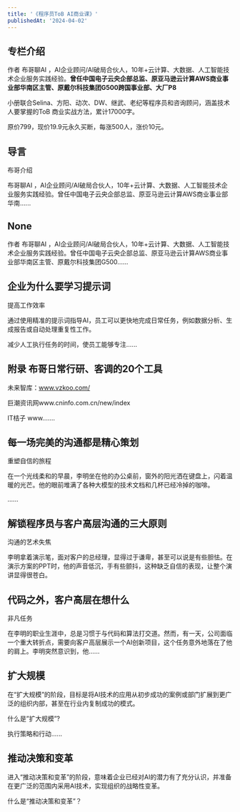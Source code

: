 ```yaml
---
title: '《程序员ToB AI商业课》'
publishedAt: '2024-04-02'
---
```


## 专栏介绍

作者 布哥聊AI ，AI企业顾问/AI破局合伙人，10年+云计算、大数据、人工智能技术企业服务实践经验。**曾任中国电子云央企部总监、原亚马逊云计算AWS商业事业部华南区主管、原戴尔科技集团G500跨国事业部、大厂P8**

小册联合Selina、方阳、动次、DW、继武、老纪等程序员和咨询顾问，涵盖技术人要掌握的ToB 商业实战方法，累计17000字。

原价799，现价19.9元永久买断，每涨500人，涨价10元。


## 导言
布哥介绍

布哥聊AI ，AI企业顾问/AI破局合伙人，10年+云计算、大数据、人工智能技术企业服务实践经验。曾任中国电子云央企部总监、原亚马逊云计算AWS商业事业部华南......

## None
作者 布哥聊AI ，AI企业顾问/AI破局合伙人，10年+云计算、大数据、人工智能技术企业服务实践经验。曾任中国电子云央企部总监、原亚马逊云计算AWS商业事业部华南区主管、原戴尔科技集团G500......

## 企业为什么要学习提示词
提高工作效率

通过使用精准的提示词指导AI，员工可以更快地完成日常任务，例如数据分析、生成报告或自动处理重复性工作。

减少人工执行任务的时间，使员工能够专注......

## 附录 布哥日常行研、客调的20个工具
未来智库：www.vzkoo.com/

巨潮资讯网www.cninfo.com.cn/new/index

IT桔子 www.......

## 每一场完美的沟通都是精心策划
重塑自信的旅程

在一个光线柔和的早晨，李明坐在他的办公桌前，窗外的阳光洒在键盘上，闪着温暖的光芒。他的眼前堆满了各种大模型的技术文档和几杯已经冷掉的咖啡。

......

## 解锁程序员与客户高层沟通的三大原则
沟通的艺术失焦

李明拿着演示笔，面对客户的总经理，显得过于谦卑，甚至可以说是有些胆怯。在演示方案的PPT时，他的声音低沉，手有些颤抖，这种缺乏自信的表现，让整个演讲显得很苍白。

## 代码之外，客户高层在想什么
非凡任务

在李明的职业生涯中，总是习惯于与代码和算法打交道。然而，有一天，公司面临一个重大转折点，需要向客户高层展示一个AI创新项目，这个任务意外地落在了他的肩上。李明突然意识到，他......

## 扩大规模
在“扩大规模”的阶段，目标是将AI技术的应用从初步成功的案例或部门扩展到更广泛的组织内部，甚至在行业内复制成功的模式。

什么是”扩大规模”?

执行策略和行动......

## 推动决策和变革
进入“推动决策和变革”的阶段，意味着企业已经对AI的潜力有了充分认识，并准备在更广泛的范围内采用AI技术，实现组织的战略性变革。

什么是“推动决策和变革”？
